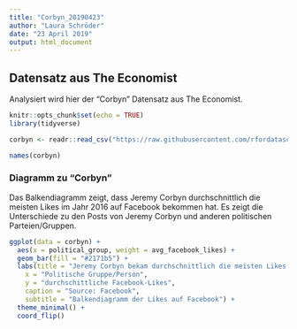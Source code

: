 ```yaml
---
title: "Corbyn_20190423"
author: "Laura Schröder"
date: "23 April 2019"
output: html_document
---
```


## Datensatz aus The Economist
Analysiert wird hier der "Corbyn" Datensatz aus The Economist.
```r
knitr::opts_chunk$set(echo = TRUE)
library(tidyverse)

```

```r

corbyn <- readr::read_csv("https://raw.githubusercontent.com/rfordatascience/tidytuesday/master/data/2019/2019-04-16/corbyn.csv")

names(corbyn)
```
### Diagramm zu "Corbyn"
Das Balkendiagramm zeigt, dass Jeremy Corbyn durchschnittlich die meisten Likes im Jahr 2016 auf Facebook bekommen hat. Es zeigt die Unterschiede zu den Posts von Jeremy Corbyn und anderen politischen Parteien/Gruppen.

```r


ggplot(data = corbyn) +
  aes(x = political_group, weight = avg_facebook_likes) +
  geom_bar(fill = "#2171b5") +
  labs(title = "Jeremy Corbyn bekam durchschnittlich die meisten Likes auf Facebook",
    x = "Politische Gruppe/Person",
    y = "durchschittliche Facebook-Likes",
    caption = "Source: Facebook",
    subtitle = "Balkendiagramm der Likes auf Facebook") +
  theme_minimal() +
  coord_flip()

```

